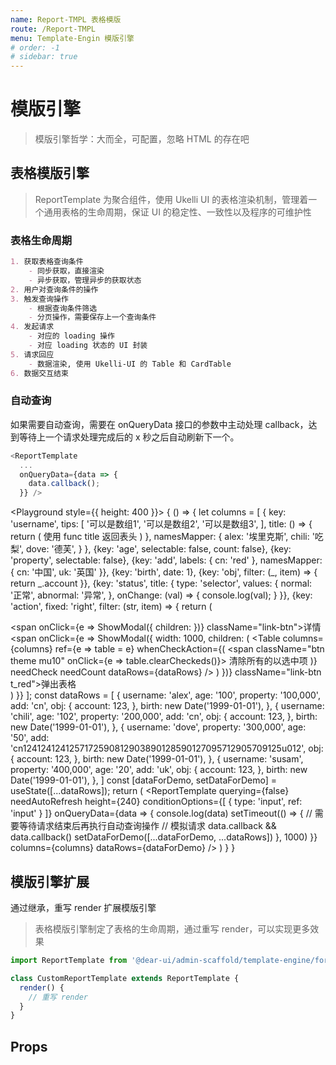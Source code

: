 ```yaml
---
name: Report-TMPL 表格模版
route: /Report-TMPL
menu: Template-Engin 模版引擎
# order: -1
# sidebar: true
---
```



# 模版引擎

> 模版引擎哲学：大而全，可配置，忽略 HTML 的存在吧

## 表格模版引擎

> ReportTemplate 为聚合组件，使用 Ukelli UI 的表格渲染机制，管理着一个通用表格的生命周期，保证 UI 的稳定性、一致性以及程序的可维护性

### 表格生命周期

```markdown
1. 获取表格查询条件
    - 同步获取，直接渲染
    - 异步获取，管理异步的获取状态
2. 用户对查询条件的操作
3. 触发查询操作
    - 根据查询条件筛选
    - 分页操作，需要保存上一个查询条件
4. 发起请求
    - 对应的 loading 操作
    - 对应 loading 状态的 UI 封装
5. 请求回应
    - 数据渲染, 使用 Ukelli-UI 的 Table 和 CardTable
6. 数据交互结束
```

### 自动查询

如果需要自动查询，需要在 onQueryData 接口的参数中主动处理 callback，达到等待上一个请求处理完成后的 x 秒之后自动刷新下一个。

```js
<ReportTemplate
  ...
  onQueryData={data => {
    data.callback();
  }} />
```

<Playground style={{
  height: 400
}}>
  {
    () => {
      let columns = [
        {
          key: 'username',
          tips: [
            '可以是数组1',
            '可以是数组2',
            '可以是数组3',
          ],
          title: () => {
            return (
              <span>使用 func title 返回表头</span>
            )
          },
          namesMapper: {
            alex: '埃里克斯',
            chili: '吃梨',
            dove: '德芙',
          }
        },
        {key: 'age', selectable: false, count: false},
        {key: 'property', selectable: false},
        {key: 'add', labels: {
          cn: 'red'
        }, namesMapper: {
          cn: '中国', uk: '英国'
        }},
        {key: 'birth', date: 1},
        {key: 'obj', filter: (_, item) => {
          return _.account
        }},
        {key: 'status', title: {
          type: 'selector',
          values: {
            normal: '正常',
            abnormal: '异常',
          },
          onChange: (val) => {
            console.log(val);
          }
        }},
        {key: 'action', fixed: 'right', filter: (str, item) => {
          return (
            <div>
              <span
                onClick={e => ShowModal({
                  children: <DescHelper columns={columns} record={item} />
                })}
                className="link-btn">详情</span>
              <span
                onClick={e => ShowModal({
                  width: 1000,
                  children: (
                    <Table
                      columns={columns}
                      ref={e => table = e}
                      whenCheckAction={(
                        <span className="btn theme mu10" onClick={e => table.clearCheckeds()}>
                          清除所有的以选中项
                        </span>
                      )}
                      needCheck
                      needCount
                      dataRows={dataRows} />
                  )
                })}
                className="link-btn t_red">弹出表格</span>
            </div>
          )
        }}
      ];
      const dataRows = [
        {
          username: 'alex',
          age: '100',
          property: '100,000',
          add: 'cn',
          obj: {
            account: 123,
          },
          birth: new Date('1999-01-01'),
        },
        {
          username: 'chili',
          age: '102',
          property: '200,000',
          add: 'cn',
          obj: {
            account: 123,
          },
          birth: new Date('1999-01-01'),
        },
        {
          username: 'dove',
          property: '300,000',
          age: '50',
          add: 'cn1241241241257172590812903890128590127095712905709125u012',
          obj: {
            account: 123,
          },
          birth: new Date('1999-01-01'),
        },
        {
          username: 'susam',
          property: '400,000',
          age: '20',
          add: 'uk',
          obj: {
            account: 123,
          },
          birth: new Date('1999-01-01'),
        },
      ]
      const [dataForDemo, setDataForDemo] = useState([...dataRows]);
      return (
        <ReportTemplate
          querying={false}
          needAutoRefresh
          height={240}
          conditionOptions={[
            {
              type: 'input',
              ref: 'input'
            }
          ]}
          onQueryData={data => {
            console.log(data)
            setTimeout(() => {
              // 需要等待请求结束后再执行自动查询操作
              // 模拟请求
              data.callback && data.callback()
              setDataForDemo([...dataForDemo, ...dataRows])
            }, 1000)
          }}
          columns={columns}
          dataRows={dataForDemo} />
      )
    }
  }
</Playground>

## 模版引擎扩展

通过继承，重写 render 扩展模版引擎

> 表格模版引擎制定了表格的生命周期，通过重写 render，可以实现更多效果

```js
import ReportTemplate from '@dear-ui/admin-scaffold/template-engine/for-report/dataRows-template'

class CustomReportTemplate extends ReportTemplate {
  render() {
    // 重写 render
  }
}
```

## Props

<Props of={ReportTemplate} />

